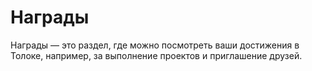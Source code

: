 # Награды

Награды — это раздел, где можно посмотреть ваши достижения в Толоке, например, за выполнение проектов и приглашение друзей.
